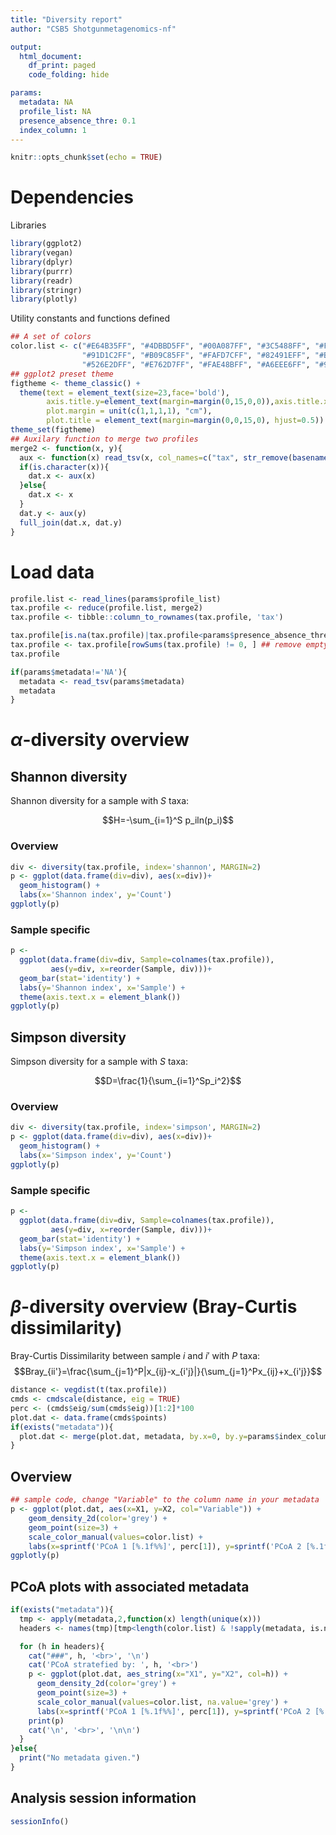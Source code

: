 ```yaml
---
title: "Diversity report"
author: "CSB5 Shotgunmetagenomics-nf"

output:
  html_document:
    df_print: paged
    code_folding: hide

params:
  metadata: NA
  profile_list: NA
  presence_absence_thre: 0.1
  index_column: 1
---
```


```r
knitr::opts_chunk$set(echo = TRUE)
```

# Dependencies

Libraries

```r
library(ggplot2)
library(vegan)
library(dplyr)
library(purrr)
library(readr)
library(stringr)
library(plotly)
```

Utility constants and functions defined
```r
## A set of colors
color.list <- c("#E64B35FF", "#4DBBD5FF", "#00A087FF", "#3C5488FF", "#F39B7FFF", "#8491B4FF",
                "#91D1C2FF", "#B09C85FF", "#FAFD7CFF", "#82491EFF", "#B7E4F9FF", "#FB6467FF",
                "#526E2DFF", "#E762D7FF", "#FAE48BFF", "#A6EEE6FF", "#95CC5EFF")
## ggplot2 preset theme
figtheme <- theme_classic() +
  theme(text = element_text(size=23,face='bold'),
        axis.title.y=element_text(margin=margin(0,15,0,0)),axis.title.x=element_text(margin=margin(15,0,0,0)),
        plot.margin = unit(c(1,1,1,1), "cm"),
        plot.title = element_text(margin=margin(0,0,15,0), hjust=0.5))
theme_set(figtheme)
## Auxilary function to merge two profiles
merge2 <- function(x, y){
  aux <- function(x) read_tsv(x, col_names=c("tax", str_remove(basename(x), '[\\._\\-].*')))
  if(is.character(x)){
    dat.x <- aux(x)
  }else{
    dat.x <- x
  }
  dat.y <- aux(y)
  full_join(dat.x, dat.y)  
}
```

# Load data

```r
profile.list <- read_lines(params$profile_list)
tax.profile <- reduce(profile.list, merge2)
tax.profile <- tibble::column_to_rownames(tax.profile, 'tax')

tax.profile[is.na(tax.profile)|tax.profile<params$presence_absence_thre] <- 0 ## impute NAs and set low abundance taxon to 0
tax.profile <- tax.profile[rowSums(tax.profile) != 0, ] ## remove empty taxa
tax.profile

if(params$metadata!='NA'){
  metadata <- read_tsv(params$metadata)
  metadata
}
```
# $\alpha$-diversity overview 

## Shannon diversity {.tabset}
Shannon diversity for a sample with $S$ taxa:

$$H=-\sum_{i=1}^S p_iln(p_i)$$

### Overview

```r
div <- diversity(tax.profile, index='shannon', MARGIN=2)
p <- ggplot(data.frame(div=div), aes(x=div))+
  geom_histogram() + 
  labs(x='Shannon index', y='Count')
ggplotly(p)
```

### Sample specific

```r
p <- 
  ggplot(data.frame(div=div, Sample=colnames(tax.profile)), 
         aes(y=div, x=reorder(Sample, div)))+
  geom_bar(stat='identity') + 
  labs(y='Shannon index', x='Sample') + 
  theme(axis.text.x = element_blank())
ggplotly(p)
```

## Simpson diversity {.tabset}

Simpson diversity for a sample with $S$ taxa:

$$D=\frac{1}{\sum_{i=1}^Sp_i^2}$$

### Overview
```r
div <- diversity(tax.profile, index='simpson', MARGIN=2)
p <- ggplot(data.frame(div=div), aes(x=div))+
  geom_histogram() + 
  labs(x='Simpson index', y='Count')
ggplotly(p)
```

### Sample specific
```r
p <- 
  ggplot(data.frame(div=div, Sample=colnames(tax.profile)), 
         aes(y=div, x=reorder(Sample, div)))+
  geom_bar(stat='identity') + 
  labs(y='Simpson index', x='Sample') + 
  theme(axis.text.x = element_blank())
ggplotly(p)
```

# $\beta$-diversity overview (Bray-Curtis dissimilarity) 

Bray-Curtis Dissimilarity between sample $i$ and $i'$ with $P$ taxa:
$$Bray_{ii'}=\frac{\sum_{j=1}^P|x_{ij}-x_{i'j}|}{\sum_{j=1}^Px_{ij}+x_{i'j}}$$

```r
distance <- vegdist(t(tax.profile))
cmds <- cmdscale(distance, eig = TRUE)
perc <- (cmds$eig/sum(cmds$eig))[1:2]*100
plot.dat <- data.frame(cmds$points)
if(exists("metadata")){
  plot.dat <- merge(plot.dat, metadata, by.x=0, by.y=params$index_column, all.x=TRUE)
}
```

## Overview
```r
## sample code, change "Variable" to the column name in your metadata
p <- ggplot(plot.dat, aes(x=X1, y=X2, col="Variable")) + 
    geom_density_2d(color='grey') + 
    geom_point(size=3) + 
    scale_color_manual(values=color.list) + 
    labs(x=sprintf('PCoA 1 [%.1f%%]', perc[1]), y=sprintf('PCoA 2 [%.1f%%]', perc[2])) 
ggplotly(p)
```

## PCoA plots with associated metadata {.tabset}
```r
if(exists("metadata")){
  tmp <- apply(metadata,2,function(x) length(unique(x))) 
  headers <- names(tmp)[tmp<length(color.list) & !sapply(metadata, is.numeric)] ## only support those variables with less category than the number of colors; ignore numeric variables

  for (h in headers){
    cat("###", h, '<br>', '\n')
    cat('PCoA stratefied by: ', h, '<br>')
    p <- ggplot(plot.dat, aes_string(x="X1", y="X2", col=h)) + 
      geom_density_2d(color='grey') + 
      geom_point(size=3) + 
      scale_color_manual(values=color.list, na.value='grey') + 
      labs(x=sprintf('PCoA 1 [%.1f%%]', perc[1]), y=sprintf('PCoA 2 [%.1f%%]', perc[2])) 
    print(p)
    cat('\n', '<br>', '\n\n')
  }
}else{
  print("No metadata given.")
}
```

## Analysis session information

```r
sessionInfo()
```
